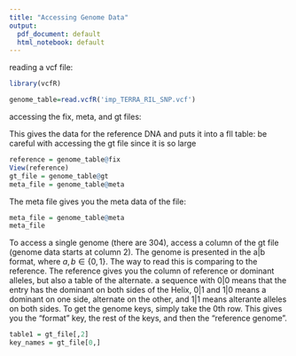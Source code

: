 ```yaml
---
title: "Accessing Genome Data"
output:
  pdf_document: default
  html_notebook: default
---
```


reading a vcf file: 

```r
library(vcfR)

genome_table=read.vcfR('imp_TERRA_RIL_SNP.vcf')
```

 accessing the fix, meta, and gt files: 

This gives the data for the reference DNA and puts it into a fll table: be careful with accessing the gt file since it is so large

```r
reference = genome_table@fix
View(reference)
gt_file = genome_table@gt
meta_file = genome_table@meta

```

The meta file gives you the meta data of the file: 

```r
meta_file = genome_table@meta
meta_file
```

To access a single genome (there are 304), access a column of the gt file (genome data starts at column 2). The genome is presented in the a|b format, where $a,b \in \{ 0,1 \}$.  The way to read this is comparing to the reference.  The reference gives you the column of reference or dominant alleles, but also a table of the alternate.  a sequence with 0|0 means that the entry has the dominant on both sides of the Helix, 0|1 and 1|0 means a dominant on one side, alternate on the other, and 1|1 means alterante alleles on both sides. To get the genome keys, simply take the 0th row. This gives you the "format" key, the rest of the keys, and then the "reference genome".

```r
table1 = gt_file[,2]
key_names = gt_file[0,]

```


